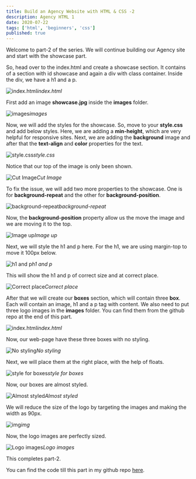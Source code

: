 ```yaml
---
title: Build an Agency Website with HTML & CSS -2
description: Agency HTML 1
date: 2020-07-22
tags: ['html', 'beginners', 'css']
published: true
---
```


Welcome to part-2 of the series. We will continue building our Agency site and start with the showcase part.

So, head over to the index.html and create a showcase section. It contains of a section with id showcase and again a div with class container. Inside the div, we have a h1 and a p.

![index.html](https://ik.imagekit.io/thewebdev/Agency-HTML/2/1_98KgOOWGXC.png)*index.html*

First add an image **showcase.jpg** inside the **images** folder.

![images](https://ik.imagekit.io/thewebdev/Agency-HTML/2/2_wiAhtnMVpc.png)*images*

Now, we will add the styles for the showcase. So, move to your **style.css** and add below styles. Here, we are adding a **min-height**, which are very helpful for responsive sites. Next, we are adding the **background** image and after that the **text-align** and **color** properties for the text.

![style.css](https://ik.imagekit.io/thewebdev/Agency-HTML/2/3_j2shCq2X8.png)*style.css*

Notice that our top of the image is only been shown.

![Cut Image](https://ik.imagekit.io/thewebdev/Agency-HTML/2/4_yGBtM-H5yC.png)*Cut Image*

To fix the issue, we will add two more properties to the showcase. One is for **background-repeat** and the other for **background-position**.

![background-repeat](https://ik.imagekit.io/thewebdev/Agency-HTML/2/5_8m_8gZvnF6.png)*background-repeat*

Now, the **background-position** property allow us the move the image and we are moving it to the top.

![Image up](https://ik.imagekit.io/thewebdev/Agency-HTML/2/6_5x9NA6YL2.png)*Image up*

Next, we will style the h1 and p here. For the h1, we are using margin-top to move it 100px below.

![h1 and p](https://ik.imagekit.io/thewebdev/Agency-HTML/2/7_0cN_U6F1M.png)*h1 and p*

This will show the h1 and p of correct size and at correct place.

![Correct place](https://ik.imagekit.io/thewebdev/Agency-HTML/2/8_FnOVZepvR.png)*Correct place*

After that we will create our **boxes** section, which will contain three **box**. Each will contain an image, h1 and a p tag with content. We also need to put three logo images in the **images** folder. You can find them from the github repo at the end of this part.

![index.html](https://ik.imagekit.io/thewebdev/Agency-HTML/2/9_bqtOq009xF.png)*index.html*

Now, our web-page have these three boxes with no styling.

![No styling](https://ik.imagekit.io/thewebdev/Agency-HTML/2/10_svpGJKKlQ.png)*No styling*

Next, we will place them at the right place, with the help of floats.

![style for boxes](https://ik.imagekit.io/thewebdev/Agency-HTML/2/11_3x6oULEFv7.png)*style for boxes*

Now, our boxes are almost styled.

![Almost styled](https://ik.imagekit.io/thewebdev/Agency-HTML/2/12_IIGMa_ntBw.png)*Almost styled*

We will reduce the size of the logo by targeting the images and making the width as 90px.

![img](https://ik.imagekit.io/thewebdev/Agency-HTML/2/13_vLERyrh-97.png)*img*

Now, the logo images are perfectly sized.

![Logo images](https://ik.imagekit.io/thewebdev/Agency-HTML/2/14_-P4f8kPvwb.png)*Logo images*

This completes part-2. 

You can find the code till this part in my github repo [here](https://github.com/nabendu82/Agency-Html).
